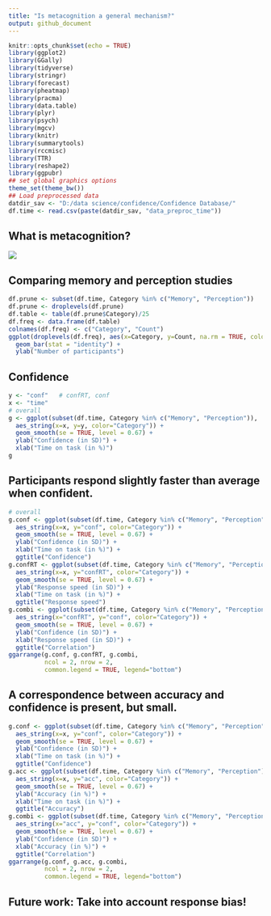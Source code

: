 ```yaml
---
title: "Is metacognition a general mechanism?"
output: github_document
---
```


```r
knitr::opts_chunk$set(echo = TRUE)
library(ggplot2)
library(GGally)
library(tidyverse)
library(stringr)
library(forecast)
library(pheatmap)
library(pracma)
library(data.table)
library(plyr)
library(psych)
library(mgcv)
library(knitr)
library(summarytools)
library(rccmisc)
library(TTR)
library(reshape2)
library(ggpubr)
## set global graphics options
theme_set(theme_bw())
## Load preprocessed data
datdir_sav <- "D:/data science/confidence/Confidence Database/"
df.time <- read.csv(paste(datdir_sav, "data_preproc_time"))
```


## What is metacognition?
![](metacognition_cartoon.jpg)


## Comparing memory and perception studies
```r
df.prune <- subset(df.time, Category %in% c("Memory", "Perception"))
df.prune <- droplevels(df.prune)
df.table <- table(df.prune$Category)/25
df.freq <- data.frame(df.table)
colnames(df.freq) <- c("Category", "Count")
ggplot(droplevels(df.freq), aes(x=Category, y=Count, na.rm = TRUE, color = Category, fill = Category)) +
  geom_bar(stat = "identity") + 
  ylab("Number of participants")
```






## Confidence 
```r
y <- "conf"   # confRT, conf
x <- "time"
# overall
g <- ggplot(subset(df.time, Category %in% c("Memory", "Perception")),
  aes_string(x=x, y=y, color="Category")) +
  geom_smooth(se = TRUE, level = 0.67) +
  ylab("Confidence (in SD)") +
  xlab("Time on task (in %)")
g
```


## Participants respond slightly faster than average when confident.  
```r
# overall
g.conf <- ggplot(subset(df.time, Category %in% c("Memory", "Perception")),
  aes_string(x=x, y="conf", color="Category")) +
  geom_smooth(se = TRUE, level = 0.67) +
  ylab("Confidence (in SD)") +
  xlab("Time on task (in %)") +
  ggtitle("Confidence")
g.confRT <- ggplot(subset(df.time, Category %in% c("Memory", "Perception")),
  aes_string(x=x, y="confRT", color="Category")) +
  geom_smooth(se = TRUE, level = 0.67) +
  ylab("Response speed (in SD)") +
  xlab("Time on task (in %)") +
  ggtitle("Response speed")
g.combi <- ggplot(subset(df.time, Category %in% c("Memory", "Perception")),
  aes_string(x="confRT", y="conf", color="Category")) +
  geom_smooth(se = TRUE, level = 0.67) +
  ylab("Confidence (in SD)") +
  xlab("Response speed (in SD)") +
  ggtitle("Correlation")
ggarrange(g.conf, g.confRT, g.combi,
          ncol = 2, nrow = 2, 
          common.legend = TRUE, legend="bottom")
```


## A correspondence between accuracy and confidence is present, but small. 
```r
g.conf <- ggplot(subset(df.time, Category %in% c("Memory", "Perception")),
  aes_string(x=x, y="conf", color="Category")) +
  geom_smooth(se = TRUE, level = 0.67) +
  ylab("Confidence (in SD)") +
  xlab("Time on task (in %)") +
  ggtitle("Confidence")
g.acc <- ggplot(subset(df.time, Category %in% c("Memory", "Perception")),
  aes_string(x=x, y="acc", color="Category")) +
  geom_smooth(se = TRUE, level = 0.67) +
  ylab("Accuracy (in %)") +
  xlab("Time on task (in %)") +
  ggtitle("Accuracy")
g.combi <- ggplot(subset(df.time, Category %in% c("Memory", "Perception")),
  aes_string(x="acc", y="conf", color="Category")) +
  geom_smooth(se = TRUE, level = 0.67) +
  ylab("Confidence (in SD)") +
  xlab("Accuracy (in %)") +
  ggtitle("Correlation")
ggarrange(g.conf, g.acc, g.combi,
          ncol = 2, nrow = 2, 
          common.legend = TRUE, legend="bottom")
```


## Future work: Take into account response bias!




